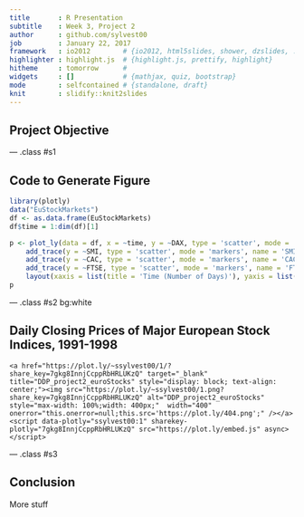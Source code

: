 ```yaml
---
title       : R Presentation
subtitle    : Week 3, Project 2
author      : github.com/sylvest00
job         : January 22, 2017
framework   : io2012        # {io2012, html5slides, shower, dzslides, ...}
highlighter : highlight.js  # {highlight.js, prettify, highlight}
hitheme     : tomorrow      # 
widgets     : []            # {mathjax, quiz, bootstrap}
mode        : selfcontained # {standalone, draft}
knit        : slidify::knit2slides
---
```


<style>
.title-slide {
  background-color: #FFFFFF;
  h2{color: #FFFFFF;}
}
</style>



## Project Objective



--- .class #s1



## Code to Generate Figure

```r
library(plotly)
data("EuStockMarkets")
df <- as.data.frame(EuStockMarkets)
df$time = 1:dim(df)[1]

p <- plot_ly(data = df, x = ~time, y = ~DAX, type = 'scatter', mode = 'markers', name = 'DAX') %>%
    add_trace(y = ~SMI, type = 'scatter', mode = 'markers', name = 'SMI') %>%
    add_trace(y = ~CAC, type = 'scatter', mode = 'markers', name = 'CAC') %>%
    add_trace(y = ~FTSE, type = 'scatter', mode = 'markers', name = 'FTSE') %>%
    layout(xaxis = list(title = 'Time (Number of Days)'), yaxis = list(title = 'Closing Price'))
p
```

--- .class #s2 bg:white

## Daily Closing Prices of Major European Stock Indices, 1991-1998
<div>
    <a href="https://plot.ly/~ssylvest00/1/?share_key=7gkg8InnjCcppRbHRLUKzQ" target="_blank" title="DDP_project2_euroStocks" style="display: block; text-align: center;"><img src="https://plot.ly/~ssylvest00/1.png?share_key=7gkg8InnjCcppRbHRLUKzQ" alt="DDP_project2_euroStocks" style="max-width: 100%;width: 400px;"  width="400" onerror="this.onerror=null;this.src='https://plot.ly/404.png';" /></a>
    <script data-plotly="ssylvest00:1" sharekey-plotly="7gkg8InnjCcppRbHRLUKzQ" src="https://plot.ly/embed.js" async></script>
</div>




--- .class #s3


## Conclusion

More stuff